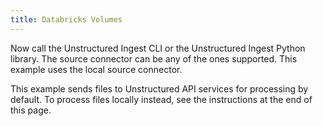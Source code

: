 ```yaml
---
title: Databricks Volumes
---
```



<NewDocument />


<SharedDatabricksVolumes />

Now call the Unstructured Ingest CLI or the Unstructured Ingest Python library.  The source connector can be any of the ones supported. This example uses the local source connector.

This example sends files to Unstructured API services for processing by default. To process files locally instead, see the instructions at the end of this page.


<CodeGroup>
  <DatabricksVolumesAPISh />
  <DatabricksVolumesAPIPyV2 />
  <DatabricksVolumesAPIPyV1 />
</CodeGroup>


<SharedPartitionByAPIOSS/>
